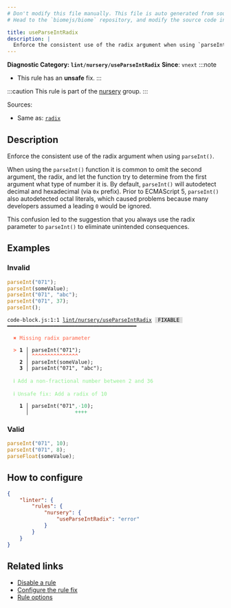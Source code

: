 ```yaml
---
# Don't modify this file manually. This file is auto generated from source, and you will lose your changes next time the website is built.
# Head to the `biomejs/biome` repository, and modify the source code in there.

title: useParseIntRadix
description: |
  Enforce the consistent use of the radix argument when using `parseInt()`.
---
```


**Diagnostic Category: `lint/nursery/useParseIntRadix`**
<Tabs>
<TabItem label="JavaScript (and super languages)" icon="seti:javascript">
**Since**: `vnext`
:::note
- This rule has an **unsafe** fix.
:::

:::caution
This rule is part of the [nursery](/linter/rules/#nursery) group.
:::

Sources: 
- Same as: <a href="https://eslint.org/docs/latest/rules/radix" target="_blank"><code>radix</code></a>

## Description
Enforce the consistent use of the radix argument when using `parseInt()`.

When using the `parseInt()` function it is common to omit the second argument, the radix, and let the function try to determine from the first argument what type of number it is. By default, `parseInt()` will autodetect decimal and hexadecimal (via `0x` prefix). Prior to ECMAScript 5, `parseInt()` also autodetected octal literals, which caused problems because many developers assumed a leading `0` would be ignored.

This confusion led to the suggestion that you always use the radix parameter to `parseInt()` to eliminate unintended consequences.

## Examples

### Invalid

```js
parseInt("071");
parseInt(someValue);
parseInt("071", "abc");
parseInt("071", 37);
parseInt();
```

<pre class="language-text"><code class="language-text">code-block.js:1:1 <a href="https://biomejs.dev/linter/rules/use-parse-int-radix">lint/nursery/useParseIntRadix</a> <span style="color: #000; background-color: #ddd;"> FIXABLE </span> ━━━━━━━━━━━━━━━━━━━━━━━━━━━━━━━━━━━━━━━━━━<br /><br />  <strong><span style="color: Tomato;">✖</span></strong> <span style="color: Tomato;">Missing radix parameter</span><br />  <br />  <strong><span style="color: Tomato;">&gt;</span></strong> <strong>1 │ </strong>parseInt(&quot;071&quot;);<br />   <strong>   │ </strong><strong><span style="color: Tomato;">^</span></strong><strong><span style="color: Tomato;">^</span></strong><strong><span style="color: Tomato;">^</span></strong><strong><span style="color: Tomato;">^</span></strong><strong><span style="color: Tomato;">^</span></strong><strong><span style="color: Tomato;">^</span></strong><strong><span style="color: Tomato;">^</span></strong><strong><span style="color: Tomato;">^</span></strong><strong><span style="color: Tomato;">^</span></strong><strong><span style="color: Tomato;">^</span></strong><strong><span style="color: Tomato;">^</span></strong><strong><span style="color: Tomato;">^</span></strong><strong><span style="color: Tomato;">^</span></strong><strong><span style="color: Tomato;">^</span></strong><strong><span style="color: Tomato;">^</span></strong><br />    <strong>2 │ </strong>parseInt(someValue);<br />    <strong>3 │ </strong>parseInt(&quot;071&quot;, &quot;abc&quot;);<br />  <br />  <strong><span style="color: lightgreen;">ℹ</span></strong> <span style="color: lightgreen;">Add a non-fractional number between 2 and 36</span><br />  <br />  <strong><span style="color: lightgreen;">ℹ</span></strong> <span style="color: lightgreen;">Unsafe fix</span><span style="color: lightgreen;">: </span><span style="color: lightgreen;">Add a radix of 10</span><br />  <br />  <strong>  1 │ </strong>parseInt(&quot;071&quot;<span style="color: MediumSeaGreen;">,</span><span style="opacity: 0.8;"><span style="color: MediumSeaGreen;">·</span></span><span style="color: MediumSeaGreen;">1</span><span style="color: MediumSeaGreen;">0</span>);<br />  <strong>    │ </strong>              <span style="color: MediumSeaGreen;">+</span><span style="color: MediumSeaGreen;">+</span><span style="color: MediumSeaGreen;">+</span><span style="color: MediumSeaGreen;">+</span>  <br /></code></pre>

### Valid

```js
parseInt("071", 10);
parseInt("071", 8);
parseFloat(someValue);
```

## How to configure
```json title="biome.json"
{
	"linter": {
		"rules": {
			"nursery": {
				"useParseIntRadix": "error"
			}
		}
	}
}

```
## Related links

- [Disable a rule](/linter/#disable-a-lint-rule)
- [Configure the rule fix](/linter#configure-the-rule-fix)
- [Rule options](/linter/#rule-options)

</TabItem>
</Tabs>


